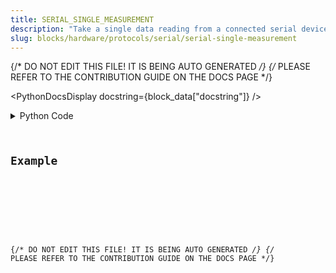 ```yaml
---
title: SERIAL_SINGLE_MEASUREMENT
description: "Take a single data reading from a connected serial device (such as an Arduino connected by USB)."
slug: blocks/hardware/protocols/serial/serial-single-measurement
---
```


{/* DO NOT EDIT THIS FILE! IT IS BEING AUTO GENERATED */}
{/* PLEASE REFER TO THE CONTRIBUTION GUIDE ON THE DOCS PAGE */}


<PythonDocsDisplay docstring={block_data["docstring"]} />
<details>
<summary>Python Code</summary>



<Code code={pythonCode} lang="py" wrap theme="dracula" />

[Find this Flojoy Block on GitHub](https://github.com/flojoy-ai/blocks/blob/main/blocks/HARDWARE/PROTOCOLS/SERIAL/SERIAL_SINGLE_MEASUREMENT/SERIAL_SINGLE_MEASUREMENT.py)

</details>

## Example


<GetHelpWidget />


<AppDisplay app={app} blockName="SERIAL_SINGLE_MEASUREMENT" client:visible />


<Example />

{/* DO NOT EDIT THIS FILE! IT IS BEING AUTO GENERATED */}
{/* PLEASE REFER TO THE CONTRIBUTION GUIDE ON THE DOCS PAGE */}
